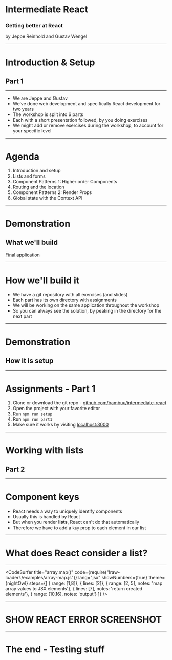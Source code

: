 
<Head>
  <title>bambuu React Intermediate slides</title>
</Head>

# Intermediate React
### Getting better at React
by Jeppe Reinhold and Gustav Wengel

---

# Introduction & Setup
## Part 1

---

<ul style={{textAlign: 'left',fontSize: '1.5em'}}>
  <li>We are Jeppe and Gustav</li>
  <Appear>
    <li>We’ve done web development and specifically React development for two years</li>
    <li>The workshop is split into 6 parts</li>
	<li>Each with a short presentation followed, by you doing exercises</li>
	<li>We might add or remove exercises during the workshop, to account for your specific level</li>
  </Appear>
</ul>

---

# Agenda

<ol style={{textAlign: 'left',fontSize: '1.5em'}}>
  <Appear>
    <li>Introduction and setup</li>
    <li>Lists and forms</li>
    <li>Component Patterns 1: Higher order Components</li>
	<li>Routing and the location</li>
	<li>Component Patterns 2: Render Props</li>
	<li>Global state with the Context API</li>
  </Appear>
</ol>

---

# Demonstration
## What we'll build
[Final application](LINK-TO-FINAL-APPLICATION)

---

# How we'll build it

<ul style={{textAlign: 'left',fontSize: '1.5em'}}>
  <Appear>
    <li>We have a git repository with all exercises (and slides)</li>
    <li>Each part has its own directory with assignments</li>
    <li>We will be working on the same application throughout the workshop</li>
	<li>So you can always see the solution, by peaking in the directory for the next part</li>
  </Appear>
</ul>

---

# Demonstration
## How it is setup

---

# Assignments - Part 1

1. Clone or download the git repo - [github.com/bambuu/intermediate-react](https://github.com/bambuu/intermediate-react)
2. Open the project with your favorite editor
3. Run `npm run setup`
4. Run `npm run part1`
5. Make sure it works by visiting [localhost:3000](http://localhost:3000)

---

# Working with lists
## Part 2

---

# Component keys

<ul style={{textAlign: 'left',fontSize: '1.5em'}}>
  <li>React needs a way to uniquely identify components</li>
  <Appear>
    <li>Usually this is handled by React</li>
    <li>But when you render <b>lists</b>, React can't do that automatically</li>
	<li>Therefore we have to add a <code>key</code> prop to each element in our list</li>
  </Appear>
</ul>

---

# What does React consider a list?

<!--- 
	GUSTAV:
	should we show a simple array here, in JSX, to describe what a "list" is in react?
	and then just afterwads say, that the way u usually do this, is with array.map.
	or is that a complexity we need to leave out?

	eg.

	<ul>
	 <li>not</li>
	 <li>a</li>
	 <li>"list"</li>
	</ul>

	vs.

	<ul>
	 {[
		 <li>this</li>,
		 <li>needs</li>,
		 <li>keys</li>
	]}
	</ul>


 --->
---


<CodeSurfer
  title="array.map()"
  code={require("!raw-loader!./examples/array-map.js")}
  lang="jsx"
  showNumbers={true}
  theme={nightOwl}
  steps={[
    { range: [1,8]},
	{ lines: [2]},
	{ range: [2, 5], notes: 'map array values to JSX elements'},
	{ lines: [7], notes: 'return created elements'},
	{ range: [10,16], notes: 'output'}
  ]}
/>

---

# SHOW REACT ERROR SCREENSHOT 

---

# The end - Testing stuff

<Tester/>